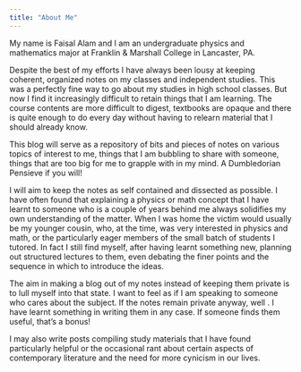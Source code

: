 ```yaml
---
title: "About Me"
---
```


My name is Faisal Alam and I am an undergraduate physics and mathematics major at Franklin & Marshall College in Lancaster, PA.

Despite the best of my efforts I have always been lousy at keeping coherent, organized notes on my classes and independent studies. This was a perfectly fine way to go about my studies in high school classes. But now I find it increasingly difficult to retain things that I am learning. The course contents are more difficult to digest, textbooks are opaque and there is quite enough to do every day without having to relearn material that I should already know.

This blog will serve as a repository of bits and pieces of notes on various topics of interest to me, things that I am bubbling to share with someone, things that are too big for me to grapple with in my mind. A Dumbledorian Pensieve if you will!

I will aim to keep the notes as self contained and dissected as possible. I have often found that explaining a physics or math concept that I have learnt to someone who is a couple of years behind me always solidifies my own understanding of the matter. When I was home the victim would usually be my younger cousin, who, at the time, was very interested in physics and math, or the particularly eager members of the small batch of students I tutored. In fact I still find myself, after having learnt something new, planning out structured lectures to them, even debating the finer points and the sequence in which to introduce the ideas.

The aim in making a blog out of my notes instead of keeping them private is to lull myself into that state. I want to feel as if I am speaking to someone who cares about the subject. If the notes remain private anyway, well . I have learnt something in writing them in any case. If someone finds them useful, that's a bonus!

I may also write posts compiling study materials that I have found particularly helpful or the occasional rant about certain aspects of contemporary literature and the need for more cynicism in our lives.